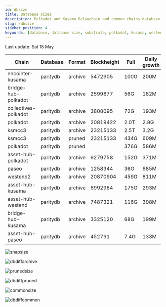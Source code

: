 ```yaml
---
id: dbsize
title: Database sizes
description: Polkadot and Kusama Relaychain and common chains database sizes
slug: /dbsize
sidebar_position: 4
keywords: [database, database size, substrate, polkadot, kusama, westend]
---
```



Last update: Sat 18 May

| Chain    | Database   | Format | Blockheight | Full         | Daily growth |
| ------------------------| ----------- | -------- | ------- | ---------- | ----- | 
| encointer-kusama | paritydb | archive | 5472905 | 100G | 200M |
| bridge-hub-polkadot | paritydb | archive | 2599877 | 56G | 182M |
| collectives-polkadot | paritydb | archive | 3808095 | 72G | 193M |
| polkadot | paritydb | archive | 20819422 | 2.0T | 2.8G |
| ksmcc3 | paritydb | archive | 23215133 | 2.5T | 3.2G |
| ksmcc3 | paritydb | pruned | 23215133 | 434G | 609M |
| polkadot | paritydb | pruned |  | 376G | 586M |
| asset-hub-polkadot | paritydb | archive | 6279758 | 152G | 371M |
| paseo | paritydb | archive | 1258344 | 36G | 685M |
| westend2 | paritydb | archive | 20870904 | 459G | 811M |
| asset-hub-kusama | paritydb | archive | 6992984 | 175G | 293M |
| asset-hub-westend | paritydb | archive | 7487321 | 116G | 308M |
| bridge-hub-kusama | paritydb | archive | 3325120 | 68G | 199M |
| asset-hub-paseo | paritydb | archive | 452791 | 7.4G | 133M |

![snapsize](/img/archivesize.png)

![dbdiffarchive](/img/dbdiffrelay.png)

![prunedsize](/img/prunedsize.png)

![dbdiffpruned](/img/dbdiffpruned.png)

![commonsize](/img/commonsize.png)

![dbdiffcommon](/img/dbdiffcommon.png)
